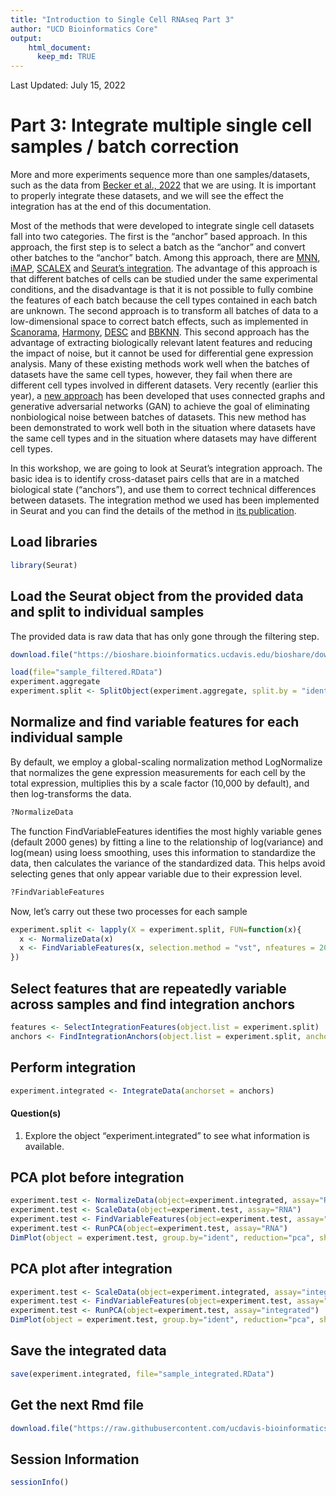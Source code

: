 ```yaml
---
title: "Introduction to Single Cell RNAseq Part 3"
author: "UCD Bioinformatics Core"
output:
    html_document:
      keep_md: TRUE
---
```



Last Updated: July 15, 2022

# Part 3: Integrate multiple single cell samples / batch correction

More and more experiments sequence more than one samples/datasets, such as the data from [Becker et al., 2022](https://www.nature.com/articles/s41588-022-01088-x) that we are using. It is important to properly integrate these datasets, and we will see the effect the integration has at the end of this documentation.

Most of the methods that were developed to integrate single cell datasets fall into two categories. The first is the "anchor" based approach. In this approach, the first step is to select a batch as the "anchor" and convert other batches to the "anchor" batch. Among this approach, there are [MNN](https://github.com/MarioniLab/MNN2017), [iMAP](https://github.com/Svvord/iMAP), [SCALEX](https://github.com/jsxlei/SCALEX) and [Seurat's integration](https://www.cell.com/cell/fulltext/S0092-8674(19)30559-8). The advantage of this approach is that different batches of cells can be studied under the same experimental conditions, and the disadvantage is that it is not possible to fully combine the features of each batch because the cell types contained in each batch are unknown. The second approach is to transform all batches of data to a low-dimensional space to correct batch effects, such as implemented in [Scanorama](https://github.com/brianhie/scanorama), [Harmony](https://github.com/immunogenomics/harmony), [DESC](https://www.nature.com/articles/s41467-020-15851-3) and [BBKNN](https://github.com/Teichlab/bbknn). This second approach has the advantage of extracting biologically relevant latent features and reducing the impact of noise, but it cannot be used for differential gene expression analysis. Many of these existing methods work well when the batches of datasets have the same cell types, however, they fail when there are different cell types involved in different datasets. Very recently (earlier this year), a [new approach](https://www.mdpi.com/1422-0067/23/4/2082) has been developed that uses connected graphs and generative adversarial networks (GAN) to achieve the goal of eliminating nonbiological noise between batches of datasets. This new method has been demonstrated to work well both in the situation where datasets have the same cell types and in the situation where datasets may have different cell types.


In this workshop, we are going to look at Seurat's integration approach. The basic idea is to identify cross-dataset pairs cells that are in a matched biological state ("anchors"), and use them to correct technical differences between datasets. The integration method we used has been implemented in Seurat and you can find the details of the method in [its publication](https://www.cell.com/cell/fulltext/S0092-8674(19)30559-8).


## Load libraries
```r
library(Seurat)
```

## Load the Seurat object from the provided data and split to individual samples

The provided data is raw data that has only gone through the filtering step.

```r
download.file("https://bioshare.bioinformatics.ucdavis.edu/bioshare/download/feb28v7lew62um4/sample_filtered.RData", "sample_filtered.RData")
```


```r
load(file="sample_filtered.RData")
experiment.aggregate
experiment.split <- SplitObject(experiment.aggregate, split.by = "ident")
```

## Normalize and find variable features for each individual sample

By default, we employ a global-scaling normalization method LogNormalize that normalizes the gene expression measurements for each cell by the total expression, multiplies this by a scale factor (10,000 by default), and then log-transforms the data.


```r
?NormalizeData
```

The function FindVariableFeatures identifies the most highly variable genes (default 2000 genes) by fitting a line to the relationship of log(variance) and log(mean) using loess smoothing, uses this information to standardize the data, then calculates the variance of the standardized data.  This helps avoid selecting genes that only appear variable due to their expression level.


```r
?FindVariableFeatures
```

Now, let's carry out these two processes for each sample


```r
experiment.split <- lapply(X = experiment.split, FUN=function(x){
  x <- NormalizeData(x)
  x <- FindVariableFeatures(x, selection.method = "vst", nfeatures = 2000)
})
```

## Select features that are repeatedly variable across samples and find integration anchors

```r
features <- SelectIntegrationFeatures(object.list = experiment.split)
anchors <- FindIntegrationAnchors(object.list = experiment.split, anchor.features = features)
```


## Perform integration

```r
experiment.integrated <- IntegrateData(anchorset = anchors)
```


#### Question(s)

1. Explore the object "experiment.integrated" to see what information is available.

## PCA plot before integration

```r
experiment.test <- NormalizeData(object=experiment.integrated, assay="RNA")
experiment.test <- ScaleData(object=experiment.test, assay="RNA")
experiment.test <- FindVariableFeatures(object=experiment.test, assay="RNA")
experiment.test <- RunPCA(object=experiment.test, assay="RNA")
DimPlot(object = experiment.test, group.by="ident", reduction="pca", shuffle=TRUE)
```

## PCA plot after integration

```r
experiment.test <- ScaleData(object=experiment.integrated, assay="integrated")
experiment.test <- FindVariableFeatures(object=experiment.test, assay="integrated")
experiment.test <- RunPCA(object=experiment.test, assay="integrated")
DimPlot(object = experiment.test, group.by="ident", reduction="pca", shuffle=TRUE)
```

## Save the integrated data

```r
save(experiment.integrated, file="sample_integrated.RData")
```

## Get the next Rmd file
```r
download.file("https://raw.githubusercontent.com/ucdavis-bioinformatics-training/2022-March-Single-Cell-RNA-Seq-Analysis/main/data_analysis/scRNA_Workshop-PART4.Rmd", "scRNA_Workshop-PART4.Rmd")
```

## Session Information
```r
sessionInfo()
```
